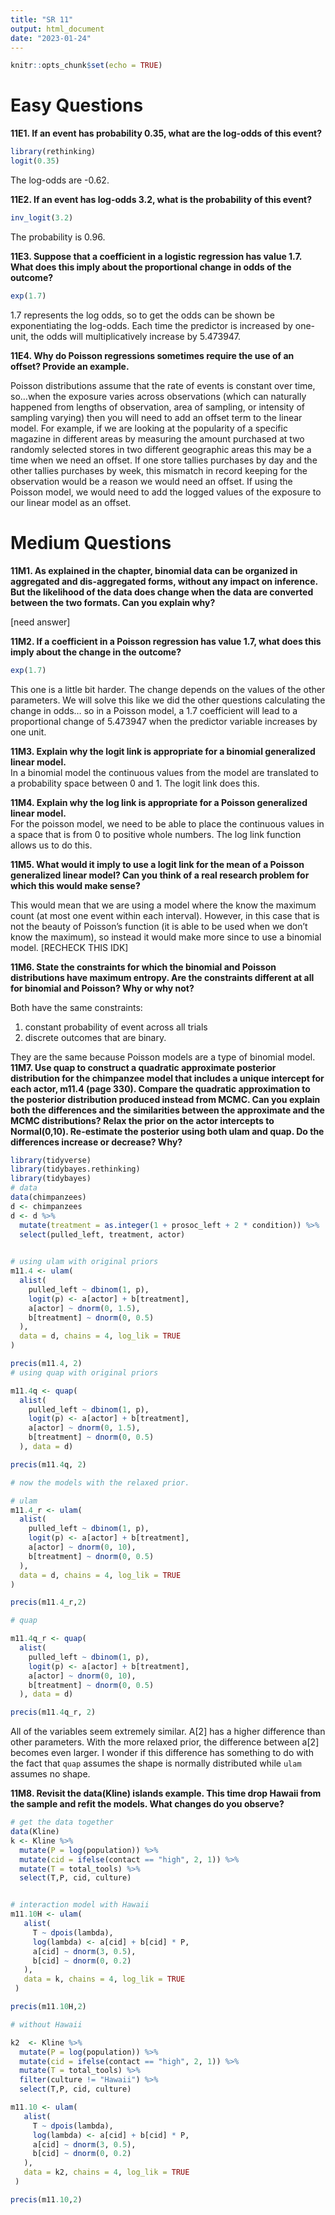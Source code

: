 ```yaml
---
title: "SR 11"
output: html_document
date: "2023-01-24"
---
```


```r
knitr::opts_chunk$set(echo = TRUE)
```

# Easy Questions\

**11E1. If an event has probability 0.35, what are the log-odds of this event?**\
```r
library(rethinking)
logit(0.35)
```

The log-odds are -0.62.\

**11E2. If an event has log-odds 3.2, what is the probability of this event?**\

```r
inv_logit(3.2)
```

The probability is 0.96.\

**11E3. Suppose that a coefficient in a logistic regression has value 1.7. What does this imply about the proportional change in odds of the outcome?** \

```r
exp(1.7)
```
1.7 represents the log odds, so to get the odds can be shown be exponentiating the log-odds. Each time the predictor is increased by one-unit, the odds will multiplicatively increase by 5.473947.\

**11E4. Why do Poisson regressions sometimes require the use of an offset? Provide an example.**\

Poisson distributions assume that the rate of events is constant over time, so...when the exposure varies across observations (which can naturally happened from lengths of observation, area of sampling, or intensity of sampling varying) then you will need to add an offset term to the linear model. For example, if we are looking at the popularity of a specific magazine in different areas by measuring the amount purchased at two randomly selected stores in two different geographic areas this may be a time when we need an offset. If one store tallies purchases by day and the other tallies purchases by week, this mismatch in record keeping for the observation would be a reason we would need an offset. If using the Poisson model, we would need to add the logged values of the exposure to our linear model as an offset.

# Medium Questions\

**11M1. As explained in the chapter, binomial data can be organized in aggregated and dis-aggregated forms, without any impact on inference. But the likelihood of the data does change when the data are converted between the two formats. Can you explain why?**\

[need answer]

**11M2. If a coefficient in a Poisson regression has value 1.7, what does this imply about the change in the outcome?**\
```r
exp(1.7)
```
This one is a little bit harder. The change depends on the values of the other parameters. We will solve this like we did the other questions calculating the change in odds... so in a Poisson model, a 1.7 coefficient will lead to a proportional change of 5.473947 when the predictor variable increases by one unit. 

**11M3. Explain why the logit link is appropriate for a binomial generalized linear model.**\
In a  binomial model the continuous values from the model are translated to a probability space between 0 and 1. The logit link does this. 

**11M4. Explain why the log link is appropriate for a Poisson generalized linear model.**\
For the poisson model, we need to be able to place the continuous values in a space that is from 0 to positive whole numbers. The log link function allows us to do this. 

**11M5. What would it imply to use a logit link for the mean of a Poisson generalized linear model? Can you think of a real research problem for which this would make sense?**\

This would mean that we are using a model where the know the maximum count (at most one event within each interval). However, in this case that is not the beauty of Poisson's function (it is able to be used when we don't know the maximum), so instead it would make more since to use a binomial model. [RECHECK THIS IDK]

**11M6. State the constraints for which the binomial and Poisson distributions have maximum entropy. Are the constraints different at all for binomial and Poisson? Why or why not?**\

Both have the same constraints:\

1. constant probability of event across all trials\
2. discrete outcomes that are binary. \

They are the same because Poisson models are a type of binomial model.\
**11M7. Use quap to construct a quadratic approximate posterior distribution for the chimpanzee model that includes a unique intercept for each actor, m11.4 (page 330). Compare the quadratic approximation to the posterior distribution produced instead from MCMC. Can you explain both the differences and the similarities between the approximate and the MCMC distributions? Relax the prior on the actor intercepts to Normal(0,10). Re-estimate the posterior using both ulam and quap. Do the differences increase or decrease? Why?**\
```r
library(tidyverse)
library(tidybayes.rethinking)
library(tidybayes)
# data
data(chimpanzees)
d <- chimpanzees
d <- d %>% 
  mutate(treatment = as.integer(1 + prosoc_left + 2 * condition)) %>% 
  select(pulled_left, treatment, actor)
  

# using ulam with original priors
m11.4 <- ulam(
  alist(
    pulled_left ~ dbinom(1, p),
    logit(p) <- a[actor] + b[treatment],
    a[actor] ~ dnorm(0, 1.5),
    b[treatment] ~ dnorm(0, 0.5)
  ),
  data = d, chains = 4, log_lik = TRUE
)

precis(m11.4, 2)
# using quap with original priors

m11.4q <- quap(
  alist(
    pulled_left ~ dbinom(1, p),
    logit(p) <- a[actor] + b[treatment],
    a[actor] ~ dnorm(0, 1.5),
    b[treatment] ~ dnorm(0, 0.5)
  ), data = d)

precis(m11.4q, 2)

# now the models with the relaxed prior. 

# ulam
m11.4_r <- ulam(
  alist(
    pulled_left ~ dbinom(1, p),
    logit(p) <- a[actor] + b[treatment],
    a[actor] ~ dnorm(0, 10),
    b[treatment] ~ dnorm(0, 0.5)
  ),
  data = d, chains = 4, log_lik = TRUE
)

precis(m11.4_r,2)

# quap

m11.4q_r <- quap(
  alist(
    pulled_left ~ dbinom(1, p),
    logit(p) <- a[actor] + b[treatment],
    a[actor] ~ dnorm(0, 10),
    b[treatment] ~ dnorm(0, 0.5)
  ), data = d)

precis(m11.4q_r, 2)
```


All of the variables seem extremely similar. A[2] has a higher difference than other parameters. With the more relaxed prior, the difference between a[2] becomes even larger. I wonder if this difference has something to do with the fact that `quap` assumes the shape is normally distributed while `ulam` assumes no shape.  

**11M8. Revisit the data(Kline) islands example. This time drop Hawaii from the sample and refit the models. What changes do you observe?**\

```r

# get the data together
data(Kline)
k <- Kline %>% 
  mutate(P = log(population)) %>% 
  mutate(cid = ifelse(contact == "high", 2, 1)) %>% 
  mutate(T = total_tools) %>% 
  select(T,P, cid, culture)


# interaction model with Hawaii
m11.10H <- ulam(
   alist(
     T ~ dpois(lambda),
     log(lambda) <- a[cid] + b[cid] * P,
     a[cid] ~ dnorm(3, 0.5),
     b[cid] ~ dnorm(0, 0.2)
   ),
   data = k, chains = 4, log_lik = TRUE
 )

precis(m11.10H,2)

# without Hawaii

k2  <- Kline %>% 
  mutate(P = log(population)) %>% 
  mutate(cid = ifelse(contact == "high", 2, 1)) %>% 
  mutate(T = total_tools) %>% 
  filter(culture != "Hawaii") %>% 
  select(T,P, cid, culture)

m11.10 <- ulam(
   alist(
     T ~ dpois(lambda),
     log(lambda) <- a[cid] + b[cid] * P,
     a[cid] ~ dnorm(3, 0.5),
     b[cid] ~ dnorm(0, 0.2)
   ),
   data = k2, chains = 4, log_lik = TRUE
 )

precis(m11.10,2)

```

